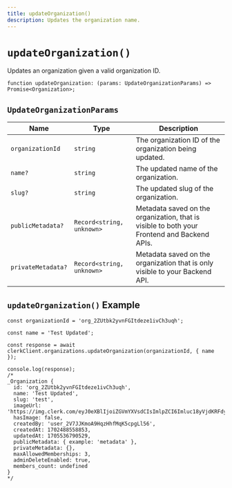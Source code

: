 ```yaml
---
title: updateOrganization()
description: Updates the organization name.
---
```


# `updateOrganization()`

Updates an organization given a valid organization ID. 

```tsx
function updateOrganization: (params: UpdateOrganizationParams) => Promise<Organization>;
```

## `UpdateOrganizationParams`

| Name | Type	| Description |
| --- | --- | --- |
| `organizationId` | `string` | The organization ID of the organization being updated. |
| `name?` | `string` | The updated name of the organization. |
| `slug?` | `string` | The updated slug of the organization. |
| `publicMetadata?` | `Record<string, unknown>` | Metadata saved on the organization, that is visible to both your Frontend and Backend APIs. |
| `privateMetadata?` | `Record<string, unknown>` | Metadata saved on the organization that is only visible to your Backend API. |

## `updateOrganization()` Example

```tsx
const organizationId = 'org_2ZUtbk2yvnFGItdeze1ivCh3uqh';

const name = 'Test Updated';

const response = await clerkClient.organizations.updateOrganization(organizationId, { name });

console.log(response);
/*
_Organization {
  id: 'org_2ZUtbk2yvnFGItdeze1ivCh3uqh',
  name: 'Test Updated',
  slug: 'test',
  imageUrl: 'https://img.clerk.com/eyJ0eXBlIjoiZGVmYXVsdCIsImlpZCI6Imluc18yVjdKRFdyclJwRmZFZTlqQUM2dWpSMG8xSlQiLCJyaWQiOiJvcmdfMlpVdGJrMnl2bkZHSXRkZXplMWl2Q2gzdXFoIiwiaW5pdGlhbHMiOiJUIn0',
  hasImage: false,
  createdBy: 'user_2V7JJKmoA9HqzHhfMqK5cpgLl56',
  createdAt: 1702488558853,
  updatedAt: 1705536790529,
  publicMetadata: { example: 'metadata' },
  privateMetadata: {},
  maxAllowedMemberships: 3,
  adminDeleteEnabled: true,
  members_count: undefined
}
*/
```